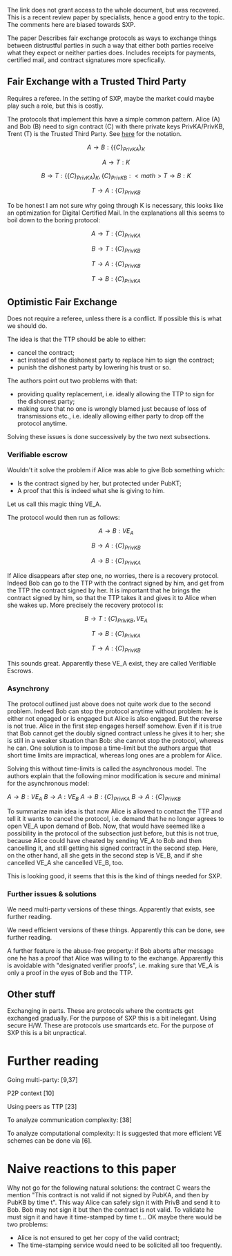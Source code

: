 The link does not grant access to the whole document, but was recovered.
This is a recent review paper by specialists, hence a good entry to the topic.
The comments here are biased towards SXP. 



The paper Describes fair exchange protocols as ways to exchange things between distrustful parties in such a way that either both parties receive what they expect or neither parties does. Includes receipts for payments, certified mail, and contract signatures more specfically.


== Fair Exchange with a Trusted Third Party ==

Requires a referee. In the setting of SXP, maybe the market could maybe play such a role, but this is costly.

The protocols that implement this have a simple common pattern. 
Alice (A) and Bob (B) need to sign contract (C) with there private keys PrivKA/PrivKB, Trent (T) is the Trusted Third Party. 
See [http://en.wikipedia.org/wiki/Security_protocol_notation here] for the notation.

:<math>A\rightarrow B:\{\{C\}_{PrivKA}\}_{K}</math>
:<math>A\rightarrow T:K</math>
:<math>B\rightarrow T:\{\{C\}_{PrivKA}\}_{K},\{C\}_{PrivKB}
:<math>T\rightarrow B:K</math>
:<math>T\rightarrow A:\{C\}_{PrivKB}</math>

To be honest I am not sure why going through K is necessary, this looks like an optimization for Digital Certified Mail. In the explanations all this seems to boil down to the boring protocol:

:<math>A\rightarrow T:\{C\}_{PrivKA}</math>
:<math>B\rightarrow T:\{C\}_{PrivKB}</math>
:<math>T\rightarrow A:\{C\}_{PrivKB}</math>
:<math>T\rightarrow B:\{C\}_{PrivKA}</math>

== Optimistic Fair Exchange ==

Does not require a referee, unless there is a conflict. If possible this is what we should do.

The idea is that the TTP should be able to either:
* cancel the contract;
* act instead of the dishonest party to replace him to sign the contract;
* punish the dishonest party by lowering his trust or so.

The authors point out two problems with that:
* providing quality replacement, i.e. ideally allowing the TTP to sign for the dishonest party;
* making sure that no one is wrongly blamed just because of loss of transmissions etc., i.e. ideally allowing either party to drop off the protocol anytime.

Solving these issues is done successively by the two next subsections.

=== Verifiable escrow ===

Wouldn't it solve the problem if Alice was able to give Bob something which:
* Is the contract signed by her, but protected under PubKT;
* A proof that this is indeed what she is giving to him.
Let us call this magic thing VE_A.

The protocol would then run as follows:

:<math>A\rightarrow B:VE_A</math>
:<math>B\rightarrow A:\{C\}_{PrivKB}</math>
:<math>A\rightarrow B:\{C\}_{PrivKA}</math>

If Alice disappears after step one, no worries, there is a recovery protocol. Indeed Bob can go to the TTP with the contract signed by him, and get from the TTP the contract signed by her. It is important that he brings the contract signed by him, so that the TTP takes it and gives it to Alice when she wakes up. More precisely the recovery protocol is:

:<math>B\rightarrow T:\{C\}_{PrivKB}, VE_A</math>
:<math>T\rightarrow B:\{C\}_{PrivKA}</math>
:<math>T\rightarrow A:\{C\}_{PrivKB}</math>

This sounds great. Apparently these VE_A exist, they are called Verifiable Escrows.

=== Asynchrony ===

The protocol outlined just above does not quite work due to the second problem. Indeed Bob can stop the protocol anytime without problem: he is either not engaged or is engaged but Alice is also engaged. But the reverse is not true. Alice in the first step engages herself somehow. Even if it is true that Bob cannot get the doubly signed contract unless he gives it to her; she is still in a weaker situation than Bob: she cannot stop the protocol, whereas he can. One solution is to impose a time-limit but the authors argue that short time limits are impractical, whereas long ones are a problem for Alice. 

Solving this without time-limits is called the asynchronous model. The authors explain that the following minor modification is secure and minimal for the asynchronous model:

<math>A\rightarrow B:VE_A</math>
<math>B\rightarrow A:VE_B</math>
<math>A\rightarrow B:\{C\}_{PrivKA}</math>
<math>B\rightarrow A:\{C\}_{PrivKB}</math>

To summarize main idea is that now Alice is allowed to contact the TTP and tell it it wants to cancel the protocol, i.e. demand that he no longer agrees to open VE_A upon demand of Bob. Now, that would have seemed like a possibility in the protocol of the subsection just before, but this is not true, because Alice could have cheated by sending VE_A to Bob and then cancelling it, and still getting his signed contract in the second step. Here, on the other hand, all she gets in the second step is VE_B, and if she cancelled VE_A she cancelled VE_B, too. 

This is looking good, it seems that this is the kind of things needed for SXP.

=== Further issues & solutions ===

We need multi-party versions of these things. Apparently that exists, see further reading.

We need efficient versions of these things. Apparently this can be done, see further reading.

A further feature is the abuse-free property: if Bob aborts after message one he has a proof that Alice was willing to to the exchange. 
Apparently this is avoidable with "designated verifier proofs", i.e. making sure that VE_A is only a proof in the eyes of Bob and the TTP.

== Other stuff ==

Exchanging in parts. These are protocols where the contracts get exchanged gradually. For the purpose of SXP this is a bit inelegant.
Using secure H/W. These are protocols use smartcards etc. For the purpose of SXP this is a bit unpractical.

= Further reading =

Going multi-party: [9,37]

P2P context [10]

Using peers as TTP [23]

To analyze communication complexity: [38]

To analyze computational complexity: It is suggested that more efficient VE schemes can be done via [6].

= Naive reactions to this paper =


Why not go for the following natural solutions: the contract C wears the mention "This contract is not valid if not signed by PubKA, and then by PubKB by time t". This way Alice can safely sign it with PrivB and send it to Bob. Bob may not sign it but then the contract is not valid. To validate he must sign it and have it time-stamped by time t... OK maybe there would be two problems:
* Alice is not ensured to get her copy of the valid contract;
* The time-stamping service would need to be solicited all too frequently.